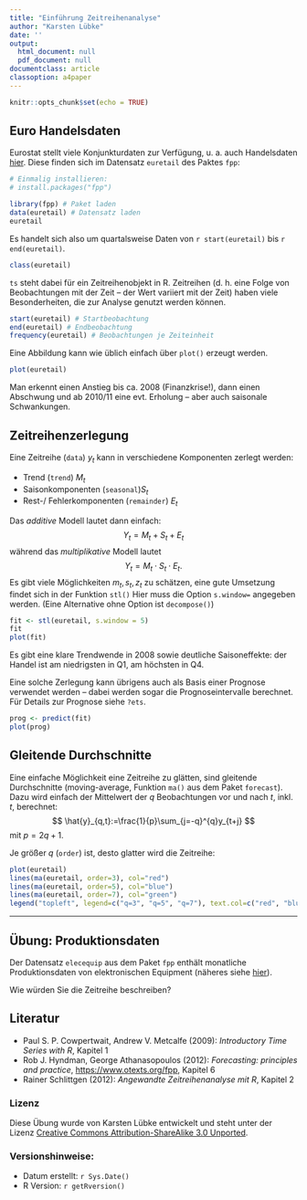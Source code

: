 ```yaml
---
title: "Einführung Zeitreihenanalyse"
author: "Karsten Lübke"
date: ''
output:
  html_document: null
  pdf_document: null
documentclass: article
classoption: a4paper
---
```


```r
knitr::opts_chunk$set(echo = TRUE)
```

## Euro Handelsdaten

Eurostat stellt viele Konjunkturdaten zur Verfügung, u. a. auch Handelsdaten [hier](https://datamarket.com/data/set/18tp/retail-trade-quarterly-data-nace-rev-2#!display=line&ds=18tp!mqw=2:mqz=y). 
Diese finden sich im Datensatz `euretail` des Paktes `fpp`:
```r
# Einmalig installieren:
# install.packages("fpp")

library(fpp) # Paket laden
data(euretail) # Datensatz laden
euretail
```

Es handelt sich also um quartalsweise Daten von `r start(euretail)` bis `r end(euretail)`.

```r
class(euretail)
```
`ts` steht dabei für ein Zeitreihenobjekt in R. Zeitreihen (d. h. eine Folge von Beobachtungen mit der Zeit -- der Wert variiert mit der Zeit) haben viele Besonderheiten, die zur Analyse genutzt werden können. 

```r
start(euretail) # Startbeobachtung
end(euretail) # Endbeobachtung
frequency(euretail) # Beobachtungen je Zeiteinheit
```
Eine Abbildung kann wie üblich einfach über `plot()` erzeugt werden.
```r
plot(euretail)
```

Man erkennt einen Anstieg bis ca. 2008 (Finanzkrise!), dann einen Abschwung und ab 2010/11 eine evt. Erholung -- aber auch saisonale Schwankungen.

## Zeitreihenzerlegung

Eine Zeitreihe (`data`) $y_t$ kann in verschiedene Komponenten zerlegt werden:

- Trend (`trend`) $M_t$
- Saisonkomponenten (`seasonal`)$S_t$
- Rest-/ Fehlerkomponenten (`remainder`) $E_t$

Das *additive* Modell lautet dann einfach:
$$ Y_t=M_t+S_t+E_t$$
während das *multiplikative* Modell lautet
$$ Y_t=M_t \cdot S_t \cdot E_t.$$
Es gibt viele Möglichkeiten $m_t, s_t, z_t$ zu schätzen, eine gute Umsetzung findet sich in der Funktion `stl()` Hier muss die Option `s.window=` angegeben werden. (Eine Alternative ohne Option ist `decompose()`)
```r
fit <- stl(euretail, s.window = 5)
fit
plot(fit)
```

Es gibt eine klare Trendwende in 2008 sowie deutliche Saisoneffekte: der Handel ist am niedrigsten in Q1, am höchsten in Q4.

Eine solche Zerlegung kann übrigens auch als Basis einer Prognose verwendet werden -- dabei werden sogar die Prognoseintervalle berechnet. Für Details zur Prognose siehe `?ets`. 
```r
prog <- predict(fit)
plot(prog)
```



## Gleitende Durchschnitte

Eine einfache Möglichkeit eine Zeitreihe zu glätten, sind gleitende Durchschnitte (moving-average, Funktion `ma()` aus dem Paket `forecast`). Dazu wird einfach der Mittelwert der $q$ Beobachtungen vor und nach $t$, inkl. $t$, berechnet:
$$ \hat{y}_{q,t}:=\frac{1}{p}\sum_{j=-q}^{q}y_{t+j} $$ 
mit $p=2q+1$.

Je größer $q$ (`order`) ist, desto glatter wird die Zeitreihe:
```r
plot(euretail)
lines(ma(euretail, order=3), col="red")
lines(ma(euretail, order=5), col="blue")
lines(ma(euretail, order=7), col="green")
legend("topleft", legend=c("q=3", "q=5", "q=7"), text.col=c("red", "blue", "green"))
```



***

## Übung: Produktionsdaten

Der Datensatz `elecequip` aus dem Paket `fpp` enthält monatliche Produktionsdaten von elektronischen Equipment (näheres siehe [hier](https://datamarket.com/data/set/19gk/industry-new-orders-index-monthly-data-2005100-nace-rev2#!display=line&ds=19gk!orw=1d:orx=4:ory=4.c.8.w.z.a.k.s.l.6.9.r.e.g.u.d.n.7.p.t.1.m.i.f.3.j.v.q.2)).

Wie würden Sie die Zeitreihe beschreiben?




## Literatur

- Paul S. P. Cowpertwait, Andrew V. Metcalfe (2009): *Introductory Time Series with R*, Kapitel 1
- Rob J. Hyndman, George Athanasopoulos (2012): *Forecasting: principles and practice*, [https://www.otexts.org/fpp](https://www.otexts.org/fpp), Kapitel 6
- Rainer Schlittgen (2012): *Angewandte Zeitreihenanalyse mit R*, Kapitel 2

### Lizenz
Diese Übung wurde von Karsten Lübke entwickelt und steht unter der Lizenz [Creative Commons Attribution-ShareAlike 3.0 Unported](http://creativecommons.org/licenses/by-sa/3.0).


### Versionshinweise:
* Datum erstellt: `r Sys.Date()`
* R Version: `r getRversion()`
